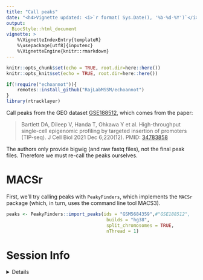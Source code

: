 ```yaml
---
title: "Call peaks"
date: "<h4>Vignette updated: <i>`r format( Sys.Date(), '%b-%d-%Y')`</i></h4>"
output:
  BiocStyle::html_document
vignette: >
    %\VignetteIndexEntry{templateR} 
    %\usepackage[utf8]{inputenc}
    %\VignetteEngine{knitr::rmarkdown}
---
```


```r
knitr::opts_chunk$set(echo = TRUE, root.dir=here::here())
knitr::opts_knit$set(echo = TRUE, root.dir=here::here())

if(!require("echoannot")){
    remotes::install_github("RajLabMSSM/echoannot")
}
library(rtracklayer)
```

Call peaks from the GEO dataset [GSE188512](https://www.ncbi.nlm.nih.gov/geo/query/acc.cgi?acc=GSE188512), which comes from the 
paper:  

> Bartlett DA, Dileep V, Handa T, Ohkawa Y et al. High-throughput single-cell epigenomic profiling by targeted insertion of promoters (TIP-seq). J Cell Biol 2021 Dec 6;220(12). PMID: [34783858](https://www.ncbi.nlm.nih.gov/pubmed/34783858) 

The authors only provide bigwig (and raw fastq files), not the final peak files. Therefore we must re-call the peaks ourselves.

# MACSr

First, we'll try calling peaks with `PeakyFinders`, 
which implements the `MACSr` package (which, in turn, uses the command line tool MACS3).
 
```r
peaks <- PeakyFinders::import_peaks(ids = "GSM5684359",#"GSE188512",
                                     builds = "hg38", 
                                     split_chromosomes = TRUE,
                                     nThread = 1)
```


# Session Info 

<details> 

```r
utils::sessionInfo()
```

</details>  

<br>
